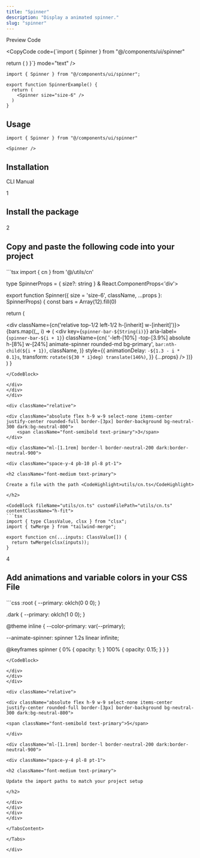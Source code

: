 ```yaml
---
title: "Spinner"
description: "Display a animated spinner."
slug: "spinner"
---
```


<Tabs defaultValue="preview">

<div className="flex items-center justify-between border-b dark:border-neutral-800/60 border-neutral-300/50 pr-3">

<TabsList>
	<TabsTrigger value="preview">Preview</TabsTrigger>
	<TabsTrigger value="code">Code</TabsTrigger>
</TabsList>

<CopyCode 
	code={`import { Spinner } from "@/components/ui/spinner"

  return (
    <Spinner size="size-6" />
  )
}`}
	mode="text"
/>

</div>

<TabsContent value="preview">

<ComponentView className="h-[181px] flex items-center justify-center">

<Spinner />

</ComponentView>

</TabsContent>

<TabsContent value="code">

<CodeBlock contentClassName="h-fit">

```tsx
import { Spinner } from "@/components/ui/spinner";

export function SpinnerExample() {
  return (
    <Spinner size="size-6" />
  )
}
```

</CodeBlock>

</TabsContent>

</Tabs>

<div className="space-y-2 pt-4">

<div className="pb-3 border-b dark:border-neutral-800/60 border-neutral-300/50">

## Usage

</div>

<CodeBlock className="mt-6" contentClassName="h-fit">

```tsx
import { Spinner } from "@/components/ui/spinner"
```
</CodeBlock>

<CodeBlock className="mt-4" contentClassName="h-fit">

```tsx
<Spinner />
```
</CodeBlock>

</div>

<div className="space-y-2 pt-6">

## Installation

<Tabs defaultValue="cli">

<div className="flex items-center justify-between border-b dark:border-neutral-800/60 border-neutral-300/50 pr-3">

<TabsList>
	<TabsTrigger value="cli">CLI</TabsTrigger>
	<TabsTrigger value="manual">Manual</TabsTrigger>
</TabsList>

</div>

<TabsContent value="cli">

<CommandBlock 
	npmCommand="npx @luxeui/ui add spinner" 
	pnpmCommand="pnpm dlx @luxeui/ui add spinner" 
	yarnCommand="npx @luxeui/ui add spinner" 
	bunCommand="bunx --bun @luxeui/ui add spinner" 
/>

</TabsContent>

<TabsContent value="manual">

<div>

<div className="relative">

<div className="absolute flex h-9 w-9 select-none items-center justify-center rounded-full border-[3px] border-background bg-neutral-300 dark:bg-neutral-800">
	<span className="font-semibold text-primary">1</span>
</div>

<div className="ml-[1.1rem] border-l border-neutral-200 dark:border-neutral-900">
	
<div className="space-y-4 pb-10 pl-8 pt-1">

<h2 className="font-medium text-primary">

Install the package

</h2>

<CommandBlock 
	npmCommand="npm i clsx tailwind-merge" 
	pnpmCommand="pnpm add clsx tailwind-merge" 
	yarnCommand="yarn add clsx tailwind-merge" 
	bunCommand="bun add clsx tailwind-merge" 
/>

</div>
</div>
</div>

<div className="relative">

<div className="absolute flex h-9 w-9 select-none items-center justify-center rounded-full border-[3px] border-background bg-neutral-300 dark:bg-neutral-800">
	<span className="font-semibold text-primary">2</span>
</div>

<div className="ml-[1.1rem] border-l border-neutral-200 dark:border-neutral-900">
	
<div className="space-y-4 pb-10 pl-8 pt-1">

<h2 className="font-medium text-primary">

Copy and paste the following code into your project

</h2>

<CodeBlock fileName="spinner.tsx">
```tsx
import { cn } from '@/utils/cn'

type SpinnerProps = {
  size?: string
} & React.ComponentProps<'div'>

export function Spinner({
  size = 'size-6',
  className,
  ...props
}: SpinnerProps) {
  const bars = Array(12).fill(0)

  return (
    <div className={cn(size)}>
      <div className={cn('relative top-1/2 left-1/2 h-[inherit] w-[inherit]')}>
        {bars.map((_, i) => (
          <div
            key={`spinner-bar-${String(i)}`}
            aria-label={`spinner-bar-${i + 1}`}
            className={cn(
              '-left-[10%] -top-[3.9%] absolute h-[8%] w-[24%] animate-spinner rounded-md bg-primary',
              `bar:nth-child(${i + 1})`,
              className,
            )}
            style={{
              animationDelay: `-${1.3 - i * 0.1}s`,
              transform: `rotate(${30 * i}deg) translate(146%)`,
            }}
            {...props}
          />
        ))}
      </div>
    </div>
  )
}
```
</CodeBlock>

</div>
</div>
</div>

<div className="relative">

<div className="absolute flex h-9 w-9 select-none items-center justify-center rounded-full border-[3px] border-background bg-neutral-300 dark:bg-neutral-800">
	<span className="font-semibold text-primary">3</span>
</div>

<div className="ml-[1.1rem] border-l border-neutral-200 dark:border-neutral-900">
	
<div className="space-y-4 pb-10 pl-8 pt-1">

<h2 className="font-medium text-primary">

Create a file with the path <CodeHighlight>utils/cn.ts</CodeHighlight>

</h2>

<CodeBlock fileName="utils/cn.ts" customFilePath="utils/cn.ts" contentClassName="h-fit">
```tsx
import { type ClassValue, clsx } from "clsx";
import { twMerge } from "tailwind-merge";

export function cn(...inputs: ClassValue[]) {
  return twMerge(clsx(inputs));
}
```
</CodeBlock>

</div>
</div>
</div>

<div className="relative">

<div className="absolute flex h-9 w-9 select-none items-center justify-center rounded-full border-[3px] border-background bg-neutral-300 dark:bg-neutral-800">
	<span className="font-semibold text-primary">4</span>
</div>

<div className="ml-[1.1rem] border-l border-neutral-200 dark:border-neutral-900">
	
<div className="space-y-4 pb-10 pl-8 pt-1">

<h2 className="font-medium text-primary">

Add animations and variable colors in your CSS File

</h2>

<CodeBlock fileName="css" customFilePath="styles/globals.css" contentClassName="h-fit">
```css
:root {
  --primary: oklch(0 0 0);
}

.dark {
  --primary: oklch(1 0 0);
}

@theme inline {
  --color-primary: var(--primary);

  --animate-spinner: spinner 1.2s linear infinite;

  @keyframes spinner {
    0% {
      opacity: 1;
    }
    100% {
      opacity: 0.15;
    }
  }
}
```
</CodeBlock>

</div>
</div>
</div>

<div className="relative">

<div className="absolute flex h-9 w-9 select-none items-center justify-center rounded-full border-[3px] border-background bg-neutral-300 dark:bg-neutral-800">
	
<span className="font-semibold text-primary">5</span>

</div>

<div className="ml-[1.1rem] border-l border-neutral-200 dark:border-neutral-900">

<div className="space-y-4 pl-8 pt-1">

<h2 className="font-medium text-primary">

Update the import paths to match your project setup

</h2>

</div>
</div>
</div>
</div>

</TabsContent>

</Tabs>

</div>